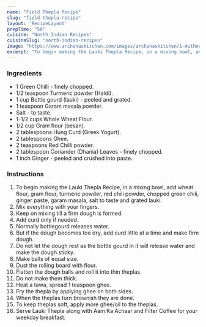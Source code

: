 ---
name: "Field Thepla Recipe"
slug: "field-thepla-recipe"
layout: 'RecipeLayout'
prepTime: "50"
cuisine: "North Indian Recipes"
cuisineSlug: "north-indian-recipes"
image: "https://www.archanaskitchen.com/images/archanaskitchen/1-Author/Raksha_Kamat/Lauki_Thepla.jpg"
excerpt: "To begin making the Lauki Thepla Recipe, in a mixing bowl, add wheat flour, gram flour, turmeric powder, red chili powder, chopped green chili, ginger paste, garam masala, salt to taste and grated lauki"
---

### Ingredients

- 1 Green Chilli - finely chopped.
- 1/2 teaspoon Turmeric powder (Haldi).
- 1 cup Bottle gourd (lauki) - peeled and grated.
- 1 teaspoon Garam masala powder.
- Salt - to taste.
- 1-1/2 cups Whole Wheat Flour.
- 1/2 cup Gram flour (besan).
- 2 tablespoons Hung Curd (Greek Yogurt).
- 2 tablespoons Ghee.
- 2 teaspoons Red Chilli powder.
- 2 tablespoon Coriander (Dhania) Leaves - finely chopped.
- 1 inch Ginger - peeled and crushed into paste.

### Instructions

1. To begin making the Lauki Thepla Recipe, in a mixing bowl, add wheat flour, gram flour, turmeric powder, red chili powder, chopped green chili, ginger paste, garam masala, salt to taste and grated lauki.
1. Mix everything with your fingers.
1. Keep on mixing till a firm dough is formed.
1. Add curd only if needed.
1. Normally bottlegourd releases water.
1. But if the dough becomes too dry, add curd little at a time and make firm dough.
1. Do not let the dough rest as the bottle gourd in it will release water and make the dough sticky.
1. Make balls of equal size.
1. Dust the rolling board with flour.
1. Flatten the dough balls and roll it into thin theplas.
1. Do not make them thick.
1. Heat a tawa, spread 1 teaspoon ghee.
1. Fry the thepla by applying ghee on both sides.
1. When the theplas turn brownish they are done.
1. To keep theplas soft, apply more ghee/oil to the theplas.
1. Serve Lauki Thepla along with Aam Ka Achaar and Filter Coffee for your weekday breakfast.
